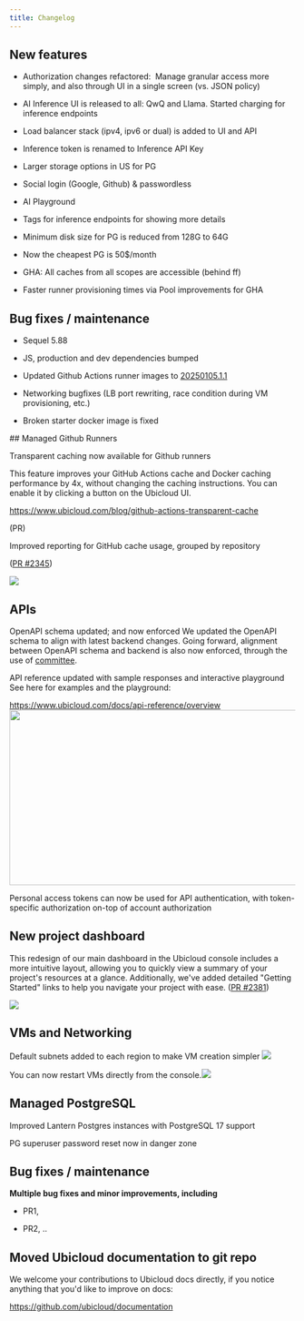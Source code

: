 ```yaml
---
title: Changelog
---
```


<Update label="January 2025">

  ## New features
  
  * Authorization changes refactored:  Manage granular access more simply, and also through UI in a single screen (vs. JSON policy)

  * AI Inference UI is released to all: QwQ and Llama. Started charging for inference endpoints

  * Load balancer stack (ipv4, ipv6 or dual) is added to UI and API

  * Inference token is renamed to Inference API Key

  * Larger storage options in US for PG

  * Social login (Google, Github) & passwordless

  * AI Playground

  * Tags for inference endpoints for showing more details

  * Minimum disk size for PG is reduced from 128G to 64G

  * Now the cheapest PG is 50$/month

  * GHA: All caches from all scopes are accessible (behind ff)

  * Faster runner provisioning times via Pool improvements for GHA

  ## Bug fixes / maintenance

  * Sequel 5.88

  * JS, production and dev dependencies bumped

  * Updated Github Actions runner images to [20250105.1.1](https://github.com/actions/runner-images/releases/tag/ubuntu22%2F20250105.1)

  * Networking bugfixes (LB port rewriting, race condition during VM provisioning, etc.)

  * Broken starter docker image is fixed
</Update>

<Update label="December 2024">
  ## Managed Github Runners

  <Check>Transparent caching now available for Github runners</Check>

  This feature improves your GitHub Actions cache and Docker caching performance by 4x, without changing the caching instructions. You can enable it by clicking a button on the Ubicloud UI.

  [<u>https://www.ubicloud.com/blog/github-actions-transparent-cache</u>](https://www.ubicloud.com/blog/github-actions-transparent-cache)

  (PR)

  <Check>Improved reporting for GitHub cache usage, grouped by repository</Check>

  ([PR #2345](https://github.com/ubicloud/ubicloud/pull/2345))

  ![](/Screenshot2025-01-17at12.01.44AM.png)

  ## APIs

  <Check>OpenAPI schema updated; and now enforced</Check>
  We updated the OpenAPI schema to align with latest backend changes. Going forward, alignment between OpenAPI schema and backend is also now enforced, through the use of [committee](https://github.com/interagent/committee).

  <Check>API reference updated with sample responses and interactive playground</Check>
  See here for examples and the playground:

  https://www.ubicloud.com/docs/api-reference/overview<img height="308" width="624" src="/Screenshot2025-01-16at11.19.27AM.png" />

  <Check>Personal access tokens can now be used for API authentication, with token-specific authorization on-top of account authorization</Check>

  ## New project dashboard

  This redesign of our main dashboard in the Ubicloud console includes a more intuitive layout, allowing you to quickly view a summary of your project's resources at a glance. Additionally, we've added detailed "Getting Started" links to help you navigate your project with ease. ([PR #2381](https://github.com/ubicloud/ubicloud/pull/2381))

  ![](/Screenshot2025-01-17at12.37.30AM.png)

  ## **VMs and Networking**

  <Check>Default subnets added to each region to make VM creation simpler </Check>![](/Screenshot2025-01-16at11.52.29PM.png)

  <Check>You can now restart  VMs directly from the console.</Check>![](/Screenshot2025-01-17at12.06.43AM.png)

  ## **Managed PostgreSQL**

  <Check>Improved Lantern Postgres instances with PostgreSQL 17 support</Check>
  
  <Check>PG superuser password reset now in danger zone</Check>

  ## **Bug fixes / maintenance**

  **Multiple bug fixes and minor improvements, including**

  * PR1,&#x20;

  * PR2, ..

  ## Moved Ubicloud documentation to git repo

  We welcome your contributions to Ubicloud docs directly, if you notice anything that you'd like to improve on docs:

  https://github.com/ubicloud/documentation
</Update>